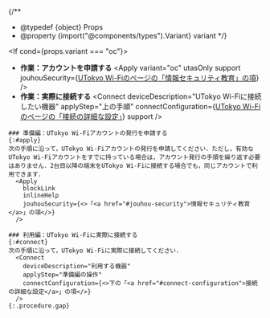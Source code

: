 
{/**
  * @typedef {object} Props
  * @property {import("@components/types").Variant} variant
  */}

<If cond={props.variant === "oc"}>
  - **作業：アカウントを申請する**
    <Apply
      variant="oc"
      utasOnly
      support
      jouhouSecurity={<a href="/utokyo_wifi/#jouhou-security">UTokyo Wi-Fiのページの「情報セキュリティ教育」の項</a>}
    />
  - **作業：実際に接続する**
    <Connect
      deviceDescription="UTokyo Wi-Fiに接続したい機器"
      applyStep="上の手順"
      connectConfiguration={<a href="/utokyo_wifi/#connect-configuration">UTokyo Wi-Fiのページの「接続の詳細な設定」</a>}
      support
    />

  <Fragment slot="else">

    ### 準備編：UTokyo Wi-Fiアカウントの発行を申請する
    {:#apply}
    次の手順に沿って，UTokyo Wi-Fiアカウントの発行を申請してください．ただし，有効なUTokyo Wi-Fiアカウントをすでに持っている場合は，アカウント発行の手順を繰り返す必要はありません．2台目以降の端末をUTokyo Wi-Fiに接続する場合でも，同じアカウントで利用できます．
      <Apply
        blockLink
        inlineHelp
        jouhouSecurity={<>「<a href="#jouhou-security">情報セキュリティ教育</a>」の項</>}
      />
  
    ### 利用編：UTokyo Wi-Fiに実際に接続する
    {:#connect}
    次の手順に沿って，UTokyo Wi-Fiに実際に接続してください．
      <Connect
        deviceDescription="利用する機器"
        applyStep="準備編の操作"
        connectConfiguration={<>下の「<a href="#connect-configuration">接続の詳細な設定</a>」の項</>}
      />
    {:.procedure.gap}
  </Fragment>
</If>
